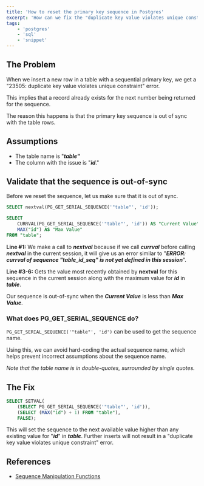 ```yaml
---
title: 'How to reset the primary key sequence in Postgres'
excerpt: 'How can we fix the "duplicate key value violates unique constraint" error because the primary key sequence is out of sync from the records in the table'
tags:
    - 'postgres'
    - 'sql'
    - 'snippet'
---
```


## The Problem

When we insert a new row in a table with a sequential primary key, we get a "23505: duplicate key value violates unique constraint" error.

This implies that a record already exists for the next number being returned for the sequence.

The reason this happens is that the primary key sequence is out of sync with the table rows.

## Assumptions

-   The table name is "**_table"_**
-   The column with the issue is "**_id_**."

## Validate that the sequence is out-of-sync

Before we reset the sequence, let us make sure that it is out of sync.

```sql
SELECT nextval(PG_GET_SERIAL_SEQUENCE('"table"', 'id'));

SELECT
    CURRVAL(PG_GET_SERIAL_SEQUENCE('"table"', 'id')) AS "Current Value",
    MAX("id") AS "Max Value"
FROM "table";
```

**Line #1:** We make a call to **_nextval_** because if we call **_currval_** before calling **_nextval_** in the current session, it will give us an error similar to "**_ERROR: currval of sequence "table_id_seq" is not yet defined in this session_**".

**Line #3-6:** Gets the value most recently obtained by **nextval** for this sequence in the current session along with the maximum value for **_id_** in **_table_**.

Our sequence is out-of-sync when the **_Current Value_** is less than **_Max Value_**.

### What does PG_GET_SERIAL_SEQUENCE do?

`PG_GET_SERIAL_SEQUENCE('"table"', 'id')` can be used to get the sequence name.

Using this, we can avoid hard-coding the actual sequence name, which helps prevent incorrect assumptions about the sequence name.

_Note that the table name is in double-quotes, surrounded by single quotes._

## The Fix

```sql
SELECT SETVAL(
    (SELECT PG_GET_SERIAL_SEQUENCE('"table"', 'id')),
    (SELECT (MAX("id") + 1) FROM "table"),
    FALSE);
```

This will set the sequence to the next available value higher than any existing value for "**_id_**" in **_table_**. Further inserts will not result in a "duplicate key value violates unique constraint" error.

## References

-   [Sequence Manipulation Functions](https://www.postgresql.org/docs/current/functions-sequence.html)
